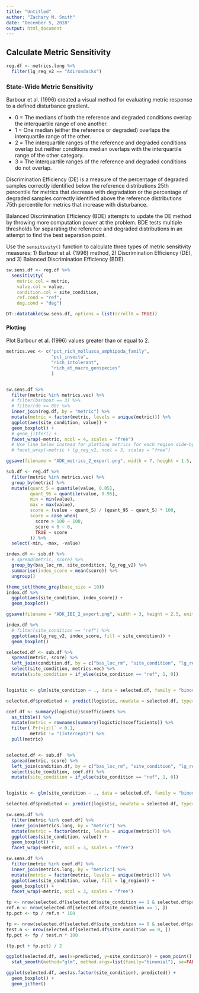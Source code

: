 ```yaml
---
title: "Untitled"
author: "Zachary M. Smith"
date: "December 5, 2018"
output: html_document
---
```




## Calculate Metric Sensitivity

```r
reg.df <- metrics.long %>% 
  filter(lg_reg_v2 == "Adirondacks")

```


### State-Wide Metric Sensitivity

Barbour et al. (1996) created a visual method for evaluating metric response to a defined disturbance gradient.

* 0 = The medians of both the reference and degraded conditions overlap the interquartile range of one another.
* 1 = One median (either the reference or degraded) overlaps the interquartile range of the other.
* 2 = The interquartile ranges of the reference and degraded conditions overlap but neither conditions median overlaps with the interquartile range of the other category.
* 3 = The interquartile ranges of the reference and degraded conditions do not overlap.

Discrimination Efficiency (DE) is a measure of the percentage of degraded samples correctly identified below the reference distributions 25th percentile for metrics that decrease with degradation or the percentage of degraded samples correctly identified above the reference distributions 75th percentile for metrics that increase with disturbance.

Balanced Discrimination Efficiency (BDE) attempts to update the DE method by throwing more computation power at the problem. BDE tests multiple thresholds for separating the reference and degraded distributions in an attempt to find the best separation point.

Use the `sensitivity()` function to calculate three types of metric sensitivity measures: 1) Barbour et al. (1996) method, 2) Discrimination Efficiency (DE), and 3) Balanced Discrimination Efficiency (BDE). 
```r
sw.sens.df <- reg.df %>% 
  sensitivity(
    metric.col = metric,
    value.col = value,
    condition.col = site_condition,
    ref.cond = "ref",
    deg.cond = "deg")

DT::datatable(sw.sens.df, options = list(scrollX = TRUE))
```

#### Plotting

Plot Barbour et al. (1996) values greater than or equal to 2.
```r
metrics.vec <- c("pct_rich_mollusca_amphipoda_family",
                 "pct_insecta",
                 "rich_intolerant",
                 "rich_et_macro_genspecies"
                 )


sw.sens.df %>% 
  filter(metric %in% metrics.vec) %>%
  # filter(barbour == 3) %>%
  # filter(de >= 80) %>%
  inner_join(reg.df, by = "metric") %>% 
  mutate(metric = factor(metric, levels = unique(metric))) %>% 
  ggplot(aes(site_condition, value)) +
  geom_boxplot() +
  # geom_jitter() +
  facet_wrap(~metric, ncol = 4, scales = "free")
  # Use line below instead for plotting metrics for each region side-by-side
  # facet_wrap(~metric + lg_reg_v2, ncol = 3, scales = "free")

ggsave(filename = "ADK_metrics_2_export.png", width = 7, height = 1.5, units = "in", path = 'C:/Users/gmlemley/OneDrive - New York State Office of Information Technology Services/Projects/LGSS/NAB, NEAEB/Figs/Box plots')

```


```r
sub.df <- reg.df %>% 
  filter(metric %in% metrics.vec) %>% 
  group_by(metric) %>% 
  mutate(quant_5 = quantile(value, 0.05),
         quant_95 = quantile(value, 0.95),
         min = min(value),
         max = max(value),
         score = (value - quant_5) / (quant_95 - quant_5) * 100,
         score = case_when(
           score > 100 ~ 100,
           score < 0 ~ 0,
           TRUE ~ score
         )) %>% 
  select(-min, -max, -value)

index.df <- sub.df %>% 
  # spread(metric, score) %>% 
  group_by(bas_loc_rm, site_condition, lg_reg_v2) %>% 
  summarise(index_score = mean(score)) %>% 
  ungroup()
```

```r
theme_set(theme_grey(base_size = 10)) 
index.df %>% 
  ggplot(aes(site_condition, index_score)) +
  geom_boxplot() 

ggsave(filename = "ADK_IBI_2_export.png", width = 3, height = 2.5, units = "in", path = 'C:/Users/gmlemley/OneDrive - New York State Office of Information Technology Services/Projects/LGSS/NAB, NEAEB/Figs/Box plots')
```

```r
index.df %>% 
  # filter(site_condition == "ref") %>% 
  ggplot(aes(lg_reg_v2, index_score, fill = site_condition)) +
  geom_boxplot()
```



```r
selected.df <- sub.df %>% 
  spread(metric, score) %>% 
  left_join(condition.df, by = c("bas_loc_rm", "site_condition", "lg_region")) %>% 
  select(site_condition, metrics.vec) %>% 
  mutate(site_condition = if_else(site_condition == "ref", 1, 0))


logistic <- glm(site_condition ~ ., data = selected.df, family = "binomial")

selected.df$predicted <- predict(logistic, newdata = selected.df, type="response")

coef.df <- summary(logistic)$coefficients %>% 
  as_tibble() %>% 
  mutate(metric = rownames(summary(logistic)$coefficients)) %>% 
  filter(`Pr(>|z|)` < 0.1,
         metric != "(Intercept)") %>% 
  pull(metric)


selected.df <- sub.df  %>% 
  spread(metric, score) %>% 
  left_join(condition.df, by = c("bas_loc_rm", "site_condition", "lg_region")) %>% 
  select(site_condition, coef.df) %>% 
  mutate(site_condition = if_else(site_condition == "ref", 1, 0))


logistic <- glm(site_condition ~ ., data = selected.df, family = "binomial")

selected.df$predicted <- predict(logistic, newdata = selected.df, type="response")

```

```r
sw.sens.df %>% 
  filter(metric %in% coef.df) %>% 
  inner_join(metrics.long, by = "metric") %>% 
  mutate(metric = factor(metric, levels = unique(metric))) %>% 
  ggplot(aes(site_condition, value)) +
  geom_boxplot() +
  facet_wrap(~metric, ncol = 3, scales = "free")
```

```r
sw.sens.df %>% 
  filter(metric %in% coef.df) %>% 
  inner_join(metrics.long, by = "metric") %>% 
  mutate(metric = factor(metric, levels = unique(metric))) %>% 
  ggplot(aes(site_condition, value, fill = lg_region)) +
  geom_boxplot() +
  facet_wrap(~metric, ncol = 3, scales = "free")
```

```r
tp <- nrow(selected.df[selected.df$site_condition == 1 & selected.df$predicted >= 0.5, ])
ref.n <- nrow(selected.df[selected.df$site_condition == 1, ])
tp.pct <- tp / ref.n * 100

fp <- nrow(selected.df[selected.df$site_condition == 0 & selected.df$predicted < 0.5, ])
test.n <- nrow(selected.df[selected.df$site_condition == 0, ])
fp.pct <- fp / test.n * 100

(tp.pct + fp.pct) / 2
```

```r
ggplot(selected.df, aes(x=predicted, y=site_condition)) + geom_point() + 
  stat_smooth(method="glm", method.args=list(family="binomial"), se=FALSE) 
```

```r
ggplot(selected.df, aes(as.factor(site_condition), predicted)) +
  geom_boxplot() +
  geom_jitter()
```